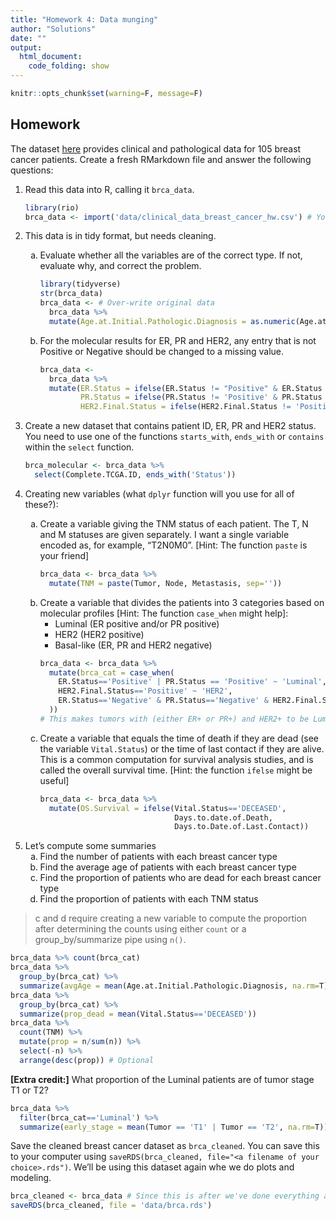 ```yaml
---
title: "Homework 4: Data munging"
author: "Solutions"
date: ""
output: 
  html_document:
    code_folding: show
---
```


```r
knitr::opts_chunk$set(warning=F, message=F)
```

## Homework

The dataset [here](data/clinical_data_breast_cancer_hw.csv) provides clinical and
pathological data for 105 breast cancer patients. Create a fresh RMarkdown file and answer the following questions:

<OL>
<li>Read this data into R, calling it `brca_data`. 

```r
library(rio)
brca_data <- import('data/clinical_data_breast_cancer_hw.csv') # You may have a different file name 
```

<li>This data is in tidy format, but needs cleaning. 
<ol type='a'>
<li>Evaluate whether all the variables are of the correct type. If not, evaluate why, and correct the problem.

```r
library(tidyverse)
str(brca_data)
brca_data <- # Over-write original data
  brca_data %>% 
  mutate(Age.at.Initial.Pathologic.Diagnosis = as.numeric(Age.at.Initial.Pathologic.Diagnosis))
```
    
<li>For the molecular results for ER, PR and HER2, any entry that is not Positive or Negative should be changed to a missing value.

```r
brca_data <- 
  brca_data %>% 
  mutate(ER.Status = ifelse(ER.Status != "Positive" & ER.Status != 'Negative', NA, ER.Status),
         PR.Status = ifelse(PR.Status != 'Positive' & PR.Status != 'Negative', NA, PR.Status),
         HER2.Final.Status = ifelse(HER2.Final.Status != 'Positive' & HER2.Final.Status != 'Negative',NA, HER2.Final.Status))
```
</ol>
<li>Create a new dataset that contains patient ID, ER, PR and HER2 status. You need to use one of the functions `starts_with`, `ends_with` or `contains` within the `select` function. 
```r
brca_molecular <- brca_data %>% 
  select(Complete.TCGA.ID, ends_with('Status'))
```

<li> Creating new variables (what `dplyr` function will you use for all of these?):
<ol type='a'>
<li>Create a variable giving the TNM status of each patient. The T, N and M statuses are given separately. I want a single variable encoded as, for example, "T2N0M0". [Hint: The function `paste` is your friend]

```r
brca_data <- brca_data %>% 
  mutate(TNM = paste(Tumor, Node, Metastasis, sep=''))
```
    
<li>Create a variable that divides the patients into 3 categories based on molecular profiles [Hint: The function `case_when` might help]:
<ul>
<li> Luminal (ER positive and/or PR positive)
<li> HER2 (HER2 positive)
<li> Basal-like (ER, PR and HER2 negative)
</ul>

```r
brca_data <- brca_data %>% 
  mutate(brca_cat = case_when(
    ER.Status=='Positive' | PR.Status == 'Positive' ~ 'Luminal',
    HER2.Final.Status=='Positive' ~ 'HER2',
    ER.Status=='Negative' & PR.Status=='Negative' & HER2.Final.Status=='Negative' ~ 'Basal-like'
  ))
# This makes tumors with (either ER+ or PR+) and HER2+ to be Luminal. Why?
```
        
<li>Create a variable that equals the time of death if they are dead (see the variable `Vital.Status`) or the time of last contact if they are alive. This is a common computation for survival analysis studies, and is called the overall survival time. [Hint: the function `ifelse` might be useful]

```r
brca_data <- brca_data %>% 
  mutate(OS.Survival = ifelse(Vital.Status=='DECEASED',
                              Days.to.date.of.Death,
                              Days.to.Date.of.Last.Contact))
```
</ol>
<li>Let's compute some summaries 
<ol type='a'>
<li> Find the number of patients with each breast cancer type
<li> Find the average age of patients with each breast cancer type
<li> Find the proportion of patients who are dead for each breast cancer type
<li> Find the proportion of patients with each TNM status
</ol>
</ol>

> c and d require creating a new variable to compute the proportion after determining the counts using either `count` or a group_by/summarize pipe using `n()`.

```r
brca_data %>% count(brca_cat)
brca_data %>% 
  group_by(brca_cat) %>% 
  summarize(avgAge = mean(Age.at.Initial.Pathologic.Diagnosis, na.rm=T))
brca_data %>% 
  group_by(brca_cat) %>% 
  summarize(prop_dead = mean(Vital.Status=='DECEASED'))
brca_data %>% 
  count(TNM) %>% 
  mutate(prop = n/sum(n)) %>% 
  select(-n) %>% 
  arrange(desc(prop)) # Optional
```

**[Extra credit:]** What proportion of the Luminal patients are of tumor stage T1 or T2?

```r
brca_data %>% 
  filter(brca_cat=='Luminal') %>% 
  summarize(early_stage = mean(Tumor == 'T1' | Tumor == 'T2', na.rm=T))
```


Save the cleaned breast cancer dataset as `brca_cleaned`. You can save this to your computer using `saveRDS(brca_cleaned, file="<a filename of your choice>.rds")`. We'll be using this dataset again whe we do plots and modeling.

```r
brca_cleaned <- brca_data # Since this is after we've done everything above
saveRDS(brca_cleaned, file = 'data/brca.rds')
```


    
